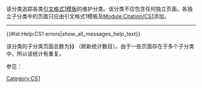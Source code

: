 {{polluted category}}
{{Tracking category}}
{{empty category}}
该分类追踪各类[[WP:CS1|引文格式1模板]]的维护分类。该分类不应包含任何独立页面。各独立子分类中的页面只应由引文格式1模板及[[Module:Citation/CS1|Module:Citation/CS1]]添加。
----
{{#lst:Help:CS1 errors|show_all_messages_help_text}}

该分类的子分类页面总数为'''{{formatnum:
{{#expr:{{formatnum:{{PAGESINCATEGORY:引文格式1维护：ASIN使用ISBN‎|pages}}|R}}+
{{formatnum:{{PAGESINCATEGORY:引文格式1维护：日期与年‎|pages}}|R}}+
{{formatnum:{{PAGESINCATEGORY:引文格式1维护：显示－作者‎|pages}}|R}}+
{{formatnum:{{PAGESINCATEGORY:引文格式1维护：冗余文本‎|pages}}|R}}+
{{formatnum:{{PAGESINCATEGORY:引文格式1维护：显式使用等标签‎|pages}}|R}}+
{{formatnum:{{PAGESINCATEGORY:CS1 maint: English language specified |pages}}|R}}+
{{formatnum:{{PAGESINCATEGORY:引文格式1维护：未识别语文类型‎|pages}}|R}}+
{{formatnum:{{PAGESINCATEGORY:引文格式1维护：PMC封锁过期‎|pages}}|R}}+
{{formatnum:{{PAGESINCATEGORY:引文格式1维护：无标题期刊‎|pages}}|R}}
}}}}''' 
（{{purge|更新该页}}刷新统计数目）。由于一些页面存在于多个子分类中，所以该统计有重复。


参见：{{cl|引文格式1错误}}
[[Category:CS1|Category:CS1]]